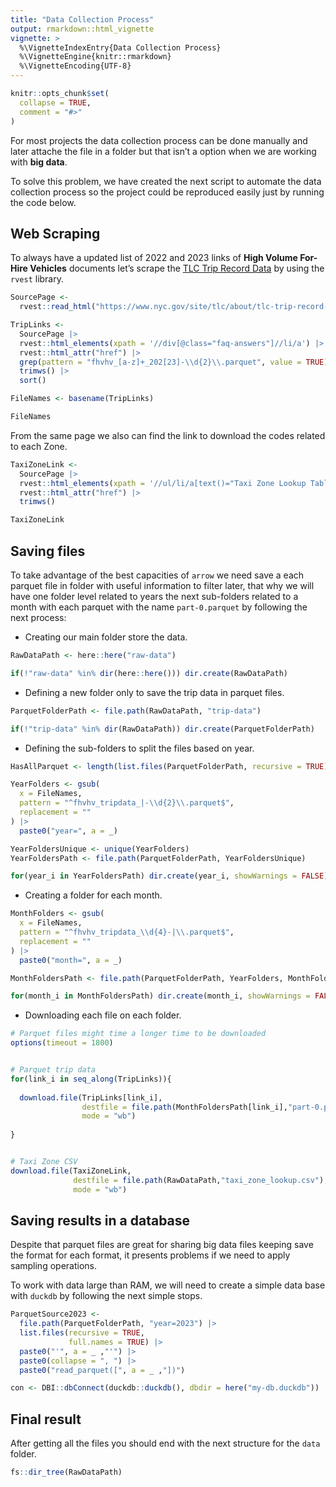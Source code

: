 ```yaml
---
title: "Data Collection Process"
output: rmarkdown::html_vignette
vignette: >
  %\VignetteIndexEntry{Data Collection Process}
  %\VignetteEngine{knitr::rmarkdown}
  %\VignetteEncoding{UTF-8}
---
```


```r
knitr::opts_chunk$set(
  collapse = TRUE,
  comment = "#>"
)
```

For most projects the data collection process can be done manually and later attache the file in a folder but that isn't a option when we are working with **big data**.

To solve this problem, we have created the next script to automate the data collection process so the project could be reproduced easily just by running the code below.


## Web Scraping

To always have a updated list of 2022 and 2023 links of **High Volume For-Hire Vehicles** documents let's scrape the [TLC Trip Record Data](https://www.nyc.gov/site/tlc/about/tlc-trip-record-data.page) by using the `rvest` library.


```r
SourcePage <-
  rvest::read_html("https://www.nyc.gov/site/tlc/about/tlc-trip-record-data.page")

TripLinks <-
  SourcePage |>
  rvest::html_elements(xpath = '//div[@class="faq-answers"]//li/a') |>
  rvest::html_attr("href") |>
  grep(pattern = "fhvhv_[a-z]+_202[23]-\\d{2}\\.parquet", value = TRUE) |>
  trimws() |>
  sort()

FileNames <- basename(TripLinks)

FileNames
```

From the same page we also can find the link to download the codes related to each Zone.


```r
TaxiZoneLink <-
  SourcePage |>
  rvest::html_elements(xpath = '//ul/li/a[text()="Taxi Zone Lookup Table"]')  |>
  rvest::html_attr("href") |>
  trimws()

TaxiZoneLink
```

## Saving files

To take advantage of the best capacities of `arrow` we need save a each parquet file in folder with useful information to filter later, that why we will have one folder level related to years the next sub-folders related to a month with each parquet with the name `part-0.parquet` by following the next process:

- Creating our main folder store the data.


```r
RawDataPath <- here::here("raw-data")

if(!"raw-data" %in% dir(here::here())) dir.create(RawDataPath)
```

- Defining a new folder only to save the trip data in parquet files.


```r
ParquetFolderPath <- file.path(RawDataPath, "trip-data")

if(!"trip-data" %in% dir(RawDataPath)) dir.create(ParquetFolderPath)
```

- Defining the sub-folders to split the files based on year.

```r
HasAllParquet <- length(list.files(ParquetFolderPath, recursive = TRUE)) == 24L
```


```r
YearFolders <- gsub(
  x = FileNames,
  pattern = "^fhvhv_tripdata_|-\\d{2}\\.parquet$",
  replacement = ""
) |>
  paste0("year=", a = _)

YearFoldersUnique <- unique(YearFolders)
YearFoldersPath <- file.path(ParquetFolderPath, YearFoldersUnique)

for(year_i in YearFoldersPath) dir.create(year_i, showWarnings = FALSE)
```

- Creating a folder for each month.

```r
MonthFolders <- gsub(
  x = FileNames,
  pattern = "^fhvhv_tripdata_\\d{4}-|\\.parquet$",
  replacement = ""
) |>
  paste0("month=", a = _)

MonthFoldersPath <- file.path(ParquetFolderPath, YearFolders, MonthFolders)

for(month_i in MonthFoldersPath) dir.create(month_i, showWarnings = FALSE)
```

- Downloading each file on each folder.

```r
# Parquet files might time a longer time to be downloaded
options(timeout = 1800)


# Parquet trip data
for(link_i in seq_along(TripLinks)){
  
  download.file(TripLinks[link_i],
                destfile = file.path(MonthFoldersPath[link_i],"part-0.parquet"),
                mode = "wb")
  
}


# Taxi Zone CSV
download.file(TaxiZoneLink,
              destfile = file.path(RawDataPath,"taxi_zone_lookup.csv"),
              mode = "wb")
```

## Saving results in a database

Despite that parquet files are great for sharing big data files keeping save the format for each format, it presents problems if we need to apply sampling operations.

To work with data large than RAM, we will need to create a simple data base with `duckdb` by following the next simple stops.

```r
ParquetSource2023 <-
  file.path(ParquetFolderPath, "year=2023") |>
  list.files(recursive = TRUE,
             full.names = TRUE) |>
  paste0("'", a = _ ,"'") |> 
  paste0(collapse = ", ") |>
  paste0("read_parquet([", a = _ ,"])")
```



```r
con <- DBI::dbConnect(duckdb::duckdb(), dbdir = here("my-db.duckdb"))
```

## Final result

After getting all the files you should end with the next structure for the `data` folder.

```r
fs::dir_tree(RawDataPath)
```

